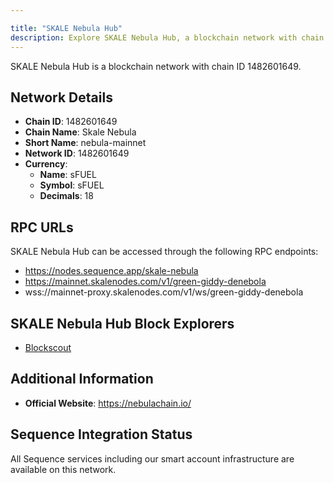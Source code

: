 ```yaml
---

title: "SKALE Nebula Hub"
description: Explore SKALE Nebula Hub, a blockchain network with chain ID 1482601649. Learn about its native currency, sFUEL, and how to interact with the network.
---
```




SKALE Nebula Hub is a blockchain network with chain ID 1482601649.

## Network Details

- **Chain ID**: 1482601649
- **Chain Name**: Skale Nebula
- **Short Name**: nebula-mainnet
- **Network ID**: 1482601649
- **Currency**: 
  - **Name**: sFUEL
  - **Symbol**: sFUEL
  - **Decimals**: 18

## RPC URLs

SKALE Nebula Hub can be accessed through the following RPC endpoints:

- https://nodes.sequence.app/skale-nebula
- https://mainnet.skalenodes.com/v1/green-giddy-denebola
- wss://mainnet-proxy.skalenodes.com/v1/ws/green-giddy-denebola

## SKALE Nebula Hub Block Explorers

- [Blockscout](https://green-giddy-denebola.explorer.mainnet.skalenodes.com)

## Additional Information

- **Official Website**: https://nebulachain.io/

## Sequence Integration Status

All Sequence services including our smart account infrastructure are available on this network.
